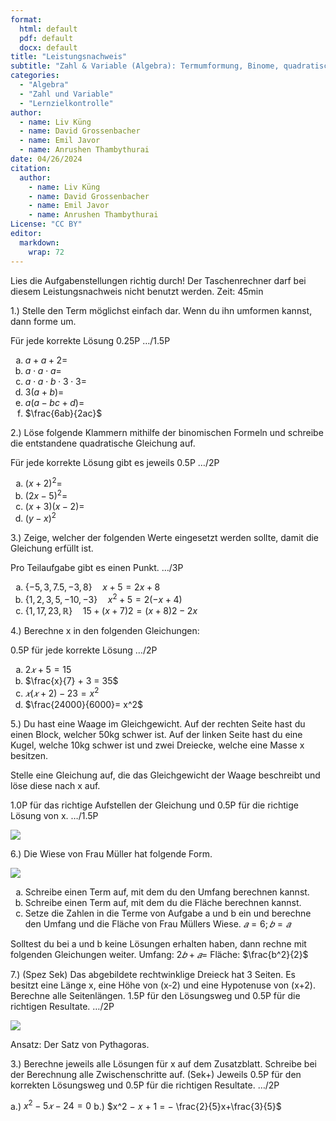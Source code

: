 ```yaml
---
format: 
  html: default
  pdf: default
  docx: default
title: "Leistungsnachweis"
subtitle: "Zahl & Variable (Algebra): Termumformung, Binome, quadratische Gleichungen"
categories: 
  - "Algebra"
  - "Zahl und Variable"
  - "Lernzielkontrolle"
author:
  - name: Liv Küng
  - name: David Grossenbacher
  - name: Emil Javor
  - name: Anrushen Thambythurai
date: 04/26/2024
citation: 
  author:
    - name: Liv Küng
    - name: David Grossenbacher
    - name: Emil Javor
    - name: Anrushen Thambythurai
License: "CC BY"
editor: 
  markdown: 
    wrap: 72
---
```


Lies die Aufgabenstellungen richtig durch! Der Taschenrechner darf bei
diesem Leistungsnachweis nicht benutzt werden. Zeit: 45min

1.) Stelle den Term möglichst einfach dar. Wenn du ihn umformen kannst,
dann forme um.

Für jede korrekte Lösung 0.25P …/1.5P 

a) $a+a+2=$ 
b) $a \cdot a \cdot a =$
c) $a\cdot a \cdot b \cdot 3 \cdot 3 =$ 
d) $3(a+b)=$
e) $a(a-bc+d)=$
f) $\frac{6ab}{2ac}$

2.) Löse folgende Klammern mithilfe der binomischen Formeln und schreibe die entstandene quadratische Gleichung auf.

Für jede korrekte Lösung gibt es jeweils 0.5P …/2P 

a) $(x+2)^2=$
b) $(2x− 5)^2 =$ 
c) $(x+3)(x-2)=$ 
d) $(y-x)^2$

3.) Zeige, welcher der folgenden Werte eingesetzt werden sollte, damit die Gleichung erfüllt ist.

Pro Teilaufgabe gibt es einen Punkt. …/3P 

a) $\{-5, 3, 7.5, -3, 8\} \quad x + 5 = 2x + 8$ 
b) $\{1,2,3,5,-10,-3\} \quad x^2 + 5 = 2(−x + 4)$ 
c) $\{1,17,23,\mathbb{R}\} \quad 15 + (x + 7)2 = (x + 8)2 − 2x$

4.) Berechne x in den folgenden Gleichungen:

0.5P für jede korrekte Lösung …/2P 

a) $2𝑥 + 5 = 15$ 
b) $\frac{x}{7} + 3 = 35$ 
c) $𝑥(𝑥 + 2) − 23 = x^2$
d) $\frac{24000}{6000}= x^2$

5.) Du hast eine Waage im Gleichgewicht. Auf der rechten Seite hast du einen Block, welcher 50kg schwer ist. Auf der linken Seite hast du eine Kugel, welche 10kg schwer ist und zwei Dreiecke, welche eine Masse x
besitzen.

Stelle eine Gleichung auf, die das Gleichgewicht der Waage beschreibt und löse diese nach x auf.

1.0P für das richtige Aufstellen der Gleichung und 0.5P für die richtige
Lösung von x. …/1.5P

![](math_07_zahl_variable_02/waage.png)

6.) Die Wiese von Frau Müller hat folgende Form.

![](math_07_zahl_variable_02/wiese.png)

a) Schreibe einen Term auf, mit dem du den Umfang berechnen kannst. 
b) Schreibe einen Term auf, mit dem du die Fläche berechnen kannst. 
c) Setze die Zahlen in die Terme von Aufgabe a und b ein und berechne den Umfang und die Fläche von Frau Müllers Wiese. $𝑎 = 6; 𝑏 = 𝑎$

Solltest du bei a und b keine Lösungen erhalten haben, dann rechne mit
folgenden Gleichungen weiter. Umfang: $2𝑏 + 𝑎 =$ Fläche: $\frac{b^2}{2}$

7.) (Spez Sek) Das abgebildete rechtwinklige Dreieck hat 3 Seiten. Es
besitzt eine Länge x, eine Höhe von (x-2) und eine Hypotenuse von (x+2).
Berechne alle Seitenlängen. 1.5P für den Lösungsweg und 0.5P für die
richtigen Resultate. …/2P

![](math_07_zahl_variable_02/dreieck.png)

Ansatz: Der Satz von Pythagoras.

3.) Berechne jeweils alle Lösungen für x auf dem Zusatzblatt. Schreibe bei der Berechnung alle
Zwischenschritte auf. (Sek+)
Jeweils 0.5P für den korrekten Lösungsweg und 0.5P für die richtigen Resultate. .../2P

a.) $x^2 − 5𝑥 − 24 = 0$
b.) $x^2 − 𝑥 + 1 = − \frac{2}{5}x+\frac{3}{5}$

